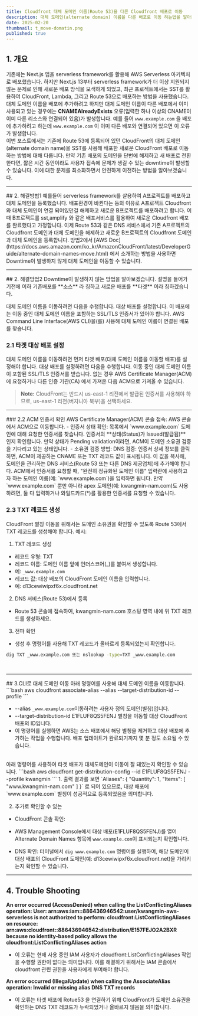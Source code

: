 ```yaml
---
title: Cloudfront 대체 도메인 이름(Route 53)을 다른 Cloudfront 배포로 이동
description: 대체 도메인(alternate domain) 이름을 다른 배포로 이동 하는법을 알아봅니다.
date: 2025-02-20
thumbnail: t_move-domatin.png
published: true
---
```


## 1. 개요
기존에는 Next.js 앱을 serverless framework를 활용해 AWS Serverless 아키텍처로 배포했습니다. 하지만 Next.js 13부터 serverless framework가 더 이상 지원되지 않는 문제로 인해 새로운 배포 방식을 모색하게 되었고, 최근 프로젝트에서는 SST를 활용하여 CloudFront, Lambda, 그리고 Route 53으로 배포하는 방법을 사용했습니다.
대체 도메인 이름을 배포에 추가하려고 하지만 대체 도메인 이름이 다른 배포에서 이미 사용되고 있는 경우에는 **CNAMEAlreadyExists** 오류(입력한 하나 이상의 CNAME이 이미 다른 리소스와 연결되어 있음)가 발생합니다. 예를 들어 `www.example.com` 을 배포에 추가하려고 하는데 `www.example.com` 이 이미 다른 배포와 연결되어 있으면 이 오류가 발생합니다.
<Br/>
이번 포스트에서는 기존에 Route 53에 등록되어 있던 CloudFront의 대체 도메인(alternate domain name)을 SST를 사용해 배포한 새로운 CloudFront 배포로 이동하는 방법에 대해 다룹니다. 만약 기존 배포의 도메인을 단번에 해제하고 새 배포로 전환한다면, 짧은 시간 동안이라도 사용자 접속에 문제가 생길 수 있는 downtime이 발생할 수 있습니다. 이에 대한 문제를 최소화하면서 안전하게 이전하는 방법을 알아보겠습니다.
<Hr/>
## 2. 해결방법1
예를들어 serverless framework를 살용하여 A프로젝트를 배포하고 대체 도메인을 등록했습니다. 배포환경이 바뀐다는 등의 이유로 A프로젝트 Cloudfront와 대체 도메인이 연결 되어있던걸 해제하고 새로운 B프로젝트를 배포하려고 합니다.
이때 B프로젝트를 sst,amplify 와 같은 배포서비스를 활용하여 새로운 Cloudfront 배포를 완료했다고 가정합니다. 이제 Route 53과 같은 DNS 서비스에서 기존 A프로젝트의 Cloudfront 도메인과 대체 도메인을 해제하고 새로운 B프로젝트의 Cloudfront 도메인과 대체 도메인을 등록합니다.
방법2에서 [AWS Doc](https://docs.aws.amazon.com/ko_kr/AmazonCloudFront/latest/DeveloperGuide/alternate-domain-names-move.html) 에서 소개하는 방법을 사용하면 Downtime이 발생하지 않게 대체 도메인을 이동할 수 있습니다.
<Hr/>
## 2. 해결방법2
Downtime이 발생하지 않는 방법을 알아보겠습니다.
설명을 들어가기전에 이하 기존배포를 **소스** 라 칭하고 새로운 배포를 **타겟** 이라 칭하겠습니다.

대체 도메인 이름을 이동하려면 다음을 수행합니다.
대상 배포를 설정합니다. 이 배포에는 이동 중인 대체 도메인 이름을 포함하는 SSL/TLS 인증서가 있어야 합니다. 
AWS Command Line Interface(AWS CLI)을(를) 사용해 대체 도메인 이름이 연결된 배포를 찾습니다.

### 2.1 타겟 대상 배포 설정
대체 도메인 이름을 이동하려면 먼저 타겟 배포(대체 도메인 이름을 이동할 배포)를 설정해야 합니다.
대상 배포를 설정하려면 다음을 수행합니다.
이동 중인 대체 도메인 이름이 포함된 SSL/TLS 인증서를 받습니다. 없는 경우 AWS Certificate Manager(ACM)에 요청하거나 다른 인증 기관(CA) 에서 가져온 다음 ACM으로 가져올 수 있습니다. 
<Callout>
> **Note:** CloudFront는 반드시 us-east-1 리전에서 발급된 인증서를 사용해야 하므로, us-east-1 리전(버지니아 북부)을 선택하세요.
</Callout>
<Hr/>
### 2.2 ACM 인증서 확인
AWS Certificate Manager(ACM) 콘솔 접속:
AWS 콘솔에서 ACM으로 이동합니다.
- 인증서 상태 확인:
목록에서 `www.example.com` 도메인에 대해 요청한 인증서를 찾습니다.
인증서의 **상태(Status)가 Issued(발급됨)** 인지 확인합니다.
만약 상태가 Pending validation이라면, ACM이 도메인 소유권 검증을 기다리고 있는 상태입니다.
- 소유권 검증 방법:
DNS 검증: 인증서 상세 정보를 클릭하면, ACM이 제공하는 CNAME 또는 TXT 레코드 값이 표시됩니다.
이 값을 복사해, 도메인을 관리하는 DNS 서비스(Route 53 또는 다른 DNS 제공업체)에 추가해야 합니다.
ACM에서 인증서를 요청할 때, "완전히 정규화된 도메인 이름" 입력란에 사용하고자 하는 도메인 이름(예: `www.example.com`)을 입력하면 됩니다.
만약 `www.example.com` 뿐만 아니라 apex 도메인(예: kwangmin-nam.com)도 사용하려면, 둘 다 입력하거나 와일드카드(*)를 활용한 인증서를 요청할 수 있습니다.

<PostImage src="/aws-domain-img1.png" alt="ACM 인증서 확인" description="ACM 인증서 발급 화면" width={550} height={350}/>

### 2.3 TXT 레코드 생성
CloudFront 별칭 이동을 위해서는 도메인 소유권을 확인할 수 있도록 Route 53에서 TXT 레코드를 생성해야 합니다.
예시:
1. TXT 레코드 생성
- 레코드 유형: TXT
- 레코드 이름: 도메인 이름 앞에 언더스코어(_)를 붙여서 생성합니다.
- 예: `_www.example.com`
- 레코드 값: 대상 배포의 CloudFront 도메인 이름을 입력합니다.
- 예: d13cewiwipxf6x.cloudfront.net

2. DNS 서비스(Route 53)에서 등록
- Route 53 콘솔에 접속하여, kwangmin-nam.com 호스팅 영역 내에 위 TXT 레코드를 생성하세요.

3. 전파 확인
- 생성 후 명령어를 사용해 TXT 레코드가 올바르게 등록되었는지 확인합니다.

```bash
dig TXT _www.example.com 또는 nslookup -type=TXT _www.example.com
```
<Br lineCount={2}/>
<PostImage src="/aws-domain-img2.png" alt="ACM 인증서 확인" description="TXT 레코드 생성 화면" width={550} height={350}/>

<Hr/>
## 3.CLI로 대체 도메인 이동
아래 명령어를 사용해 대체 도메인 이름을 이동합니다.
```bash
aws cloudfront associate-alias --alias <ROUTE53_DOMAIN> --target-distribution-id <CFID> --profile <PROFILE_NAME>
```

-  --alias `_www.example.com`이동하려는 사용자 정의 도메인(별칭)입니다.
-  --target-distribution-id E1FLUF8QS5FENJ 별칭을 이동할 대상 CloudFront 배포의 ID입니다.
-  이 명령어를 실행하면 AWS는 소스 배포에서 해당 별칭을 제거하고 대상 배포에 추가하는 작업을 수행합니다. 배포 업데이트가 완료되기까지 몇 분 정도 소요될 수 있습니다.
<Br lineCount={2}/>
아래 명령어를 사용하여 타겟 배포가 대체도메인이 이동이 잘 돼있는지 확인할 수 있습니다.
```bash
aws cloudfront get-distribution-config --id E1FLUF8QS5FENJ --profile kwangmin
```
1. 출력 결과를 보면 `Aliases": { "Quantity": 1, "Items": [ "www.kwangmin-nam.com" ] }` 로 되어 있으므로, 대상 배포에 `www.example.com` 별칭이 성공적으로 등록되었음을 의미합니다.

2. 추가로 확인할 수 있는

- CloudFront 콘솔 확인:
- AWS Management Console에서 대상 배포(E1FLUF8QS5FENJ)를 열어 Alternate Domain Names 항목에 `www.example.com`이 표시되는지 확인합니다.

- DNS 확인:
터미널에서 `dig www.example.com` 명령어를 실행하여, 해당 도메인이 대상 배포의 CloudFront 도메인(예: d13cewiwipxf6x.cloudfront.net)을 가리키는지 확인할 수 있습니다.
<Hr/>

## 4. Trouble Shooting

**An error occurred (AccessDenied) when calling the ListConflictingAliases operation: User: arn:aws:iam::886436946542:user/kwangmin-aws-serverless is not authorized to perform: cloudfront:ListConflictingAliases on resource: arn:aws:cloudfront::886436946542:distribution/E157FEJO2A2BXR because no identity-based policy allows the cloudfront:ListConflictingAliases action**

- 이 오류는 현재 사용 중인 IAM 사용자가 cloudfront:ListConflictingAliases 작업을 수행할 권한이 없다는 의미입니다. 이를 해결하기 위해서는 IAM 콘솔에서 cloudfront 관련 권한을 사용자에게 부여해야 합니다.

**An error occurred (IllegalUpdate) when calling the AssociateAlias operation: Invalid or 
missing alias DNS TXT records**

- 이 오류는 타겟 배포에 Rotue53 을 연결하기 위해 CloudFront가 도메인 소유권을 확인하는 DNS TXT 레코드가 누락되었거나 올바르지 않음을 의미합니다.

































